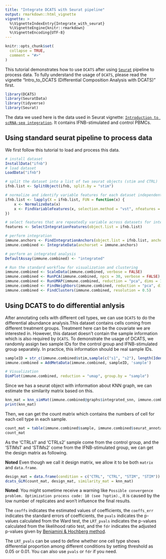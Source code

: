 ```yaml
---
title: "Integrate DCATS with Seurat pipeline"
output: rmarkdown::html_vignette
vignette: >
  %\VignetteIndexEntry{Integrate_with_seurat}
  %\VignetteEngine{knitr::rmarkdown}
  %\VignetteEncoding{UTF-8}
---
```


```r
knitr::opts_chunk$set(
  collapse = TRUE,
  comment = "#>"
)
```

This tutorial demonstrates how to use `DCATS` after using [`Seurat`](https://satijalab.org/seurat/index.html) pipeline to process data. To fully understand the usage of `DCATS`, please read the vignette "Intro_to_DCATS (Differential Composition Analysis with DCATS)" first.

```r
library(DCATS)
library(SeuratData)
library(tidyverse)
library(Seurat)
```

The data we used here is the data used in Seurat vignette: 
[`Introduction to scRNA-seq integration`](https://satijalab.org/seurat/articles/integration_introduction.html). 
It contains IFNB-stimulated and control PBMCs. 

## Using standard seurat pipeline to process data

We first follow this tutorial to load and process this data.

```r
# install dataset
InstallData("ifnb")
# load dataset
LoadData("ifnb")
```

```r
# split the dataset into a list of two seurat objects (stim and CTRL)
ifnb.list <- SplitObject(ifnb, split.by = "stim")

# normalize and identify variable features for each dataset independently
ifnb.list <- lapply(X = ifnb.list, FUN = function(x) {
    x <- NormalizeData(x)
    x <- FindVariableFeatures(x, selection.method = "vst", nfeatures = 2000)
})

# select features that are repeatedly variable across datasets for integration
features <- SelectIntegrationFeatures(object.list = ifnb.list)
```

```r
# perform integration
immune.anchors <- FindIntegrationAnchors(object.list = ifnb.list, anchor.features = features)
immune.combined <- IntegrateData(anchorset = immune.anchors)

# perform an integrated analysis
DefaultAssay(immune.combined) <- "integrated"

# Run the standard workflow for visualization and clustering
immune.combined <- ScaleData(immune.combined, verbose = FALSE)
immune.combined <- RunPCA(immune.combined, npcs = 30, verbose = FALSE)
immune.combined <- RunUMAP(immune.combined, reduction = "pca", dims = 1:30)
immune.combined <- FindNeighbors(immune.combined, reduction = "pca", dims = 1:30)
immune.combined <- FindClusters(immune.combined, resolution = 0.5)
```

## Using DCATS to do differential anlysis

After annotating cells with different cell types, we can use `DCATS` to do the differential abundance analysis.This dataset contains cells coming from different treatment groups. Treatment here can be the covariate we are interested in. However, this dataset doesn't contain the sample information which is also required by `DCATS`. To demonstrate the usage of DCATS, we randomly assign two sample IDs for the control group and IFNB-stimulated group separately. In practice, this information should be real sample IDs. 

```r
sampleID = str_c(immune.combined$stim,sample(c("s1", "s2"), length(Idents(immune.combined)), replace = TRUE))
immune.combined = AddMetaData(immune.combined, sampleID, 'sample')

# Visualization
DimPlot(immune.combined, reduction = "umap", group.by = "sample")
```

Since we has a seurat object with information about KNN graph, we can estimate the similarity matrix based on this.

```r
knn_mat = knn_simMat(immune.combined@graphs$integrated_snn, immune.combined$seurat_annotations)
print(knn_mat)
```

Then, we can get the count matrix which contains the numbers of cell for each cell type in each sample.

```r
count_mat = table(immune.combined$sample, immune.combined$seurat_annotations)
count_mat
```

As the 'CTRLs1' and 'CTRLs2' sample come from the control group, and the 'STIMs1' and 'STIMs2' come from the IFNB-stimulated group, we can get the design matrix as following.

**Noted** Even though we call it design matrix, we allow it to be both `matrix` and `data.frame`.

```r
design_mat = data.frame(condition = c("CTRL", "CTRL", "STIM", "STIM"))
dcats_GLM(count_mat, design_mat, similarity_mat = knn_mat)
```

**Noted**: You might sometime receive a warning like `Possible convergence problem. Optimization process code: 10 (see ?optim).`, it is caused by the low number of replicates and won't influence the final results.

The `ceoffs` indicates the estimated values of coefficients, the `coeffs_err` indicates the standard errors of coefficients, the `pvals` indicates the p-values calculated from the Ward test, the `LRT_pvals` indicates the p-values calculated from the likelihood ratio test, and the `fdr` indicates the adjusted p-values given by [Benjamini & Hochberg method](https://www.jstor.org/stable/2346101?seq=1#metadata_info_tab_contents).

The `LRT_pvals` can be used to define whether one cell type shows differential proportion among different conditions by setting threshold as 0.05 or 0.01. You can also use `pvals` or `fdr` if you need.